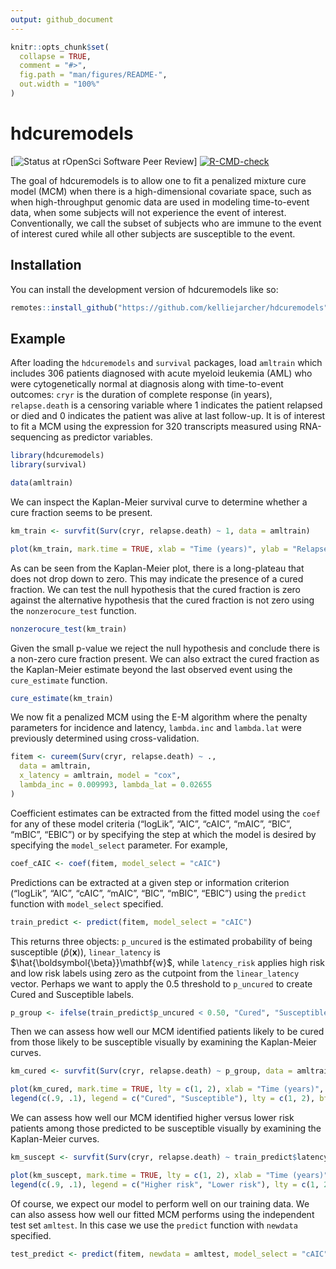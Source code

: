 ```yaml
---
output: github_document
---
```


<!-- README.md is generated from README.Rmd. Please edit that file -->

```r
knitr::opts_chunk$set(
  collapse = TRUE,
  comment = "#>",
  fig.path = "man/figures/README-",
  out.width = "100%"
)
```

# hdcuremodels

<!-- badges: start -->
[![Status at rOpenSci Software Peer Review](https://badges.ropensci.org/692_status.svg)]
[![R-CMD-check](https://github.com/kelliejarcher/hdcuremodels/actions/workflows/R-CMD-check.yaml/badge.svg)](https://github.com/kelliejarcher/hdcuremodels/actions/workflows/R-CMD-check.yaml)
<!-- badges: end -->

The goal of hdcuremodels is to allow one to fit a penalized mixture cure model (MCM) when there is a high-dimensional covariate space, such as when high-throughput genomic data are used in modeling time-to-event data, when some subjects will not experience the event of interest. Conventionally, we call the subset of subjects who are immune to the event of interest cured while all other subjects are susceptible to the event.

## Installation

You can install the development version of hdcuremodels like so:

``` r
remotes::install_github("https://github.com/kelliejarcher/hdcuremodels")
```

## Example

After loading the `hdcuremodels` and `survival` packages, load `amltrain` which includes 306 patients diagnosed with acute myeloid leukemia (AML) who were cytogenetically normal at diagnosis along with time-to-event outcomes: `cryr` is the duration of complete response (in years), `relapse.death` is a censoring variable where 1 indicates the patient relapsed or died and 0 indicates the patient was alive at last follow-up. It is of interest to fit a MCM using the expression for 320 transcripts measured using RNA-sequencing as predictor variables.

```r
library(hdcuremodels)
library(survival)
```

```r
data(amltrain)
```

We can inspect the Kaplan-Meier survival curve to determine whether a cure fraction seems to be present.

```r
km_train <- survfit(Surv(cryr, relapse.death) ~ 1, data = amltrain)
```

```r
plot(km_train, mark.time = TRUE, xlab = "Time (years)", ylab = "Relapse-free survival")
```

As can be seen from the Kaplan-Meier plot, there is a long-plateau that does not drop down to zero. This may indicate the presence of a cured fraction. We can test the null hypothesis that the cured fraction is zero against the alternative hypothesis that the cured fraction is not zero using the `nonzerocure_test` function.

```r
nonzerocure_test(km_train)
```

Given the small p-value we reject the null hypothesis and conclude there is a non-zero cure fraction present. We can also extract the cured fraction as the Kaplan-Meier estimate beyond the last observed event using the `cure_estimate` function.

```r
cure_estimate(km_train)
```

We now fit a penalized MCM using the E-M algorithm where the penalty parameters for incidence and latency, `lambda.inc` and `lambda.lat` were previously determined using cross-validation.

```r
fitem <- cureem(Surv(cryr, relapse.death) ~ .,
  data = amltrain,
  x_latency = amltrain, model = "cox",
  lambda_inc = 0.009993, lambda_lat = 0.02655
)
```                      

Coefficient estimates can be extracted from the fitted model using the `coef` for any of these model criteria ("logLik", "AIC", "cAIC", "mAIC", "BIC", "mBIC", "EBIC") or by specifying the step at which the model is desired by specifying the `model_select` parameter. For example,

```r
coef_cAIC <- coef(fitem, model_select = "cAIC")
```

Predictions can be extracted at a given step or information criterion ("logLik", "AIC", "cAIC", "mAIC", "BIC", "mBIC", "EBIC") using the `predict` function with `model_select` specified.

```r
train_predict <- predict(fitem, model_select = "cAIC")
```

This returns three objects: `p_uncured` is the estimated probability of being susceptible ($\hat{p}(\mathbf{x})$), `linear_latency` is $\hat{\boldsymbol{\beta}}\mathbf{w}$, while `latency_risk` applies high risk and low risk labels using zero as the cutpoint from the `linear_latency` vector. Perhaps we want to apply the 0.5 threshold to `p_uncured` to create Cured and Susceptible labels.

```r
p_group <- ifelse(train_predict$p_uncured < 0.50, "Cured", "Susceptible")
```

Then we can assess how well our MCM identified patients likely to be cured from those likely to be susceptible visually by examining the Kaplan-Meier curves.

```r
km_cured <- survfit(Surv(cryr, relapse.death) ~ p_group, data = amltrain)
```

```r
plot(km_cured, mark.time = TRUE, lty = c(1, 2), xlab = "Time (years)", ylab = "Relapse-free survival")
legend(c(.9, .1), legend = c("Cured", "Susceptible"), lty = c(1, 2), bty = "n")
```

We can assess how well our MCM identified higher versus lower risk patients among those predicted to be susceptible visually by examining the Kaplan-Meier curves.

```r
km_suscept <- survfit(Surv(cryr, relapse.death) ~ train_predict$latency_risk, data = amltrain, subset = (p_group == "Susceptible"))
```

```r
plot(km_suscept, mark.time = TRUE, lty = c(1, 2), xlab = "Time (years)", ylab = "Relapse-free survival")
legend(c(.9, .1), legend = c("Higher risk", "Lower risk"), lty = c(1, 2), bty = "n")
```

Of course, we expect our model to perform well on our training data. We can also assess how well our fitted MCM performs using the independent test set `amltest`. In this case we use the `predict` function with `newdata` specified.

```r
test_predict <- predict(fitem, newdata = amltest, model_select = "cAIC")
```



